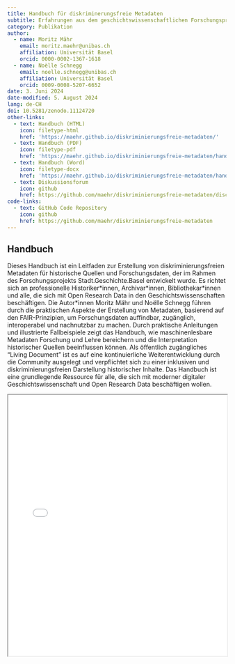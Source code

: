 ```yaml
---
title: Handbuch für diskriminerungsfreie Metadaten
subtitle: Erfahrungen aus dem geschichtswissenschaftlichen Forschungsprojekt Stadt.Geschichte.Basel
category: Publikation
author:
  - name: Moritz Mähr
    email: moritz.maehr@unibas.ch
    affiliation: Universität Basel
    orcid: 0000-0002-1367-1618
  - name: Noëlle Schnegg
    email: noelle.schnegg@unibas.ch
    affiliation: Universität Basel
    orcid: 0009-0008-5207-6652
date: 3. Juni 2024
date-modified: 5. August 2024
lang: de-CH
doi: 10.5281/zenodo.11124720
other-links:
  - text: Handbuch (HTML)
    icon: filetype-html
    href: 'https://maehr.github.io/diskriminierungsfreie-metadaten/'
  - text: Handbuch (PDF)
    icon: filetype-pdf
    href: 'https://maehr.github.io/diskriminierungsfreie-metadaten/handbuch-diskriminierungsfreie-metadaten.docx'
  - text: Handbuch (Word)
    icon: filetype-docx
    href: 'https://maehr.github.io/diskriminierungsfreie-metadaten/handbuch-diskriminierungsfreie-metadaten.pdf'
  - text: Diskussionsforum
    icon: github
    href: https://github.com/maehr/diskriminierungsfreie-metadaten/discussions
code-links:
  - text: GitHub Code Repository
    icon: github
    href: https://github.com/maehr/diskriminierungsfreie-metadaten
---
```


## Handbuch

Dieses Handbuch ist ein Leitfaden zur Erstellung von diskriminierungsfreien Metadaten für historische Quellen und Forschungsdaten, der im Rahmen des Forschungsprojekts Stadt.Geschichte.Basel entwickelt wurde. Es richtet sich an professionelle Historiker\*innen, Archivar\*innen, Bibliothekar\*innen und alle, die sich mit Open Research Data in den Geschichtswissenschaften beschäftigen. Die Autor\*innen Moritz Mähr und Noëlle Schnegg führen durch die praktischen Aspekte der Erstellung von Metadaten, basierend auf den FAIR-Prinzipien, um Forschungsdaten auffindbar, zugänglich, interoperabel und nachnutzbar zu machen. Durch praktische Anleitungen und illustrierte Fallbeispiele zeigt das Handbuch, wie maschinenlesbare Metadaten Forschung und Lehre bereichern und die Interpretation historischer Quellen beeinflussen können. Als öffentlich zugängliches “Living Document” ist es auf eine kontinuierliche Weiterentwicklung durch die Community ausgelegt und verpflichtet sich zu einer inklusiven und diskriminierungsfreien Darstellung historischer Inhalte. Das Handbuch ist eine grundlegende Ressource für alle, die sich mit moderner digitaler Geschichtswissenschaft und Open Research Data beschäftigen wollen.

::: {.callout-tip title="Handbuch anzeigen" icon="false" collapse="true"}

<iframe src="/assets/files/handbuch-diskriminierungsfreie-metadaten.pdf" width="100%" height="600px" loading="lazy" allowfullscreen title="Metadatenhandbuch">

This browser does not support PDFs. Please download the PDF <a href="/assets/files/handbuch-diskriminierungsfreie-metadaten.pdf">download the PDF</a> to view it.

</iframe>
:::
